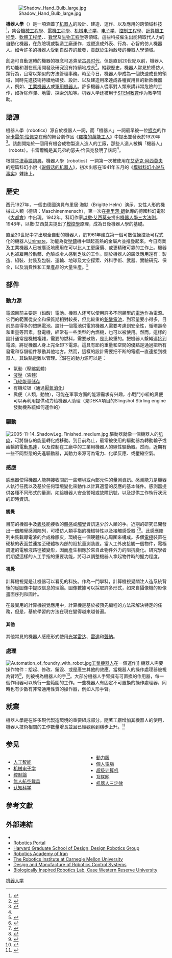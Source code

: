 {{noteTA
|1=zh-hans:艾萨克·阿西莫夫;zh-hk:艾薩克·阿西莫夫;zh-tw:以撒·艾西莫夫;
|2=zh-hans:说假话的机器人;zh-hk:說假話的機械人;zh-tw:騙子！;
}}
{{人工智能}}
[[File:Shadow_Hand_Bulb_large.jpg|thumb]]

'''機器人學'''（{{lang-en|robotics}}）是一項涵蓋了[[机器人|机器人]]的設計、建造、運作、以及應用的跨領域科技<ref name="OED">{{cite web |title = robotics |url = http://www.oxforddictionaries.com/view/entry/m_en_gb0714530#m_en_gb0714530 |publisher = Oxford Dictionaries |accessdate = 4 February 2011 |archive-date = 2011-05-18 |archive-url = https://web.archive.org/web/20110518152729/http://www.oxforddictionaries.com/view/entry/m_en_gb0714530#m_en_gb0714530 |dead-url = no }}</ref>，集合[[机械工程|機械工程學]]、[[電機工程學|電機工程學]]、[[机械电子学|机械电子学]]、[[电子学|电子学]]、[[控制工程|控制工程學]]、[[計算機工程|計算機工程學]]、[[软件工程|軟體工程學]]、{{link-en|資訊工程學|Information engineering (field)}}、[[數學|數學]]及[[生物工程学|生物工程学]]等領域。這些科技催生出能夠取代人力的自動化機器，在危險境或製造工廠運作，或塑造成外表、行為、心智的仿人機器人。如今許多的機器人受到自然界的啟發，貢獻於生物啟發的機器人學領域。

創造可自動運轉的機器的概念可追溯至[[古典时代|古典时代]]，但是直到20世紀以前，機器人的功能和潛在應用開發及研究沒有持續地成長<ref>{{cite book | last1 = Nocks | first1 = Lisa | title = The robot : the life story of a technology | url = https://archive.org/details/robotlifestoryof0000nock | publisher = Greenwood Publishing Group | year = 2007 | location = Westport, CT | accessdate = 2012-01-27}}</ref>。縱觀歷史，機器人常見於模仿人類行為，且常以類似的方法管理事務。時至今日，機器人學成為一個快速成長的領域，同時先進技術持續地研發、設計、以及建造用來達成各種實用目的新款機器人，例如{{link-en|家庭用機器人|Domestic robot}}、[[工業機器人|工業機器人]]或[[軍用機器人|軍用機器人]]。許多機器人從事對人類來講非常危險的工作，如拆除炸彈、地雷、探索沉船等。机器人学还被用于[[STEM教育|STEM教育]]作为教学辅助。

== 語源 ==
機器人學（robotics）源自於機器人一詞，而「機器人」一詞最早被一位[[捷克|捷克]]的作家[[卡雷尔·恰佩克|卡雷尔·恰佩克]]在他的舞台劇作品《[[羅梭的萬能工人|羅梭的萬能工人]]》中提出並發表於1920年<ref name="KapekWebsite">{{cite web|url=http://capek.misto.cz/english/robot.html |first=Dominik |last=Zunt |title=Who did actually invent the word "robot" and what does it mean? |publisher=The Karel Čapek website |accessdate=2007-09-11 |deadurl=yes |archiveurl=https://web.archive.org/web/20120204135259/http://capek.misto.cz/english/robot.html |archivedate=2012-02-04 }}</ref>。該劇開始於一個用有機合成物製造人造人的工廠，那些人造人被稱「機器人」（robots）。卡雷爾稱是其兄弟約瑟夫·恰佩克發明了該詞<ref name="KapekWebsite"/>。

根據[[牛津英語詞典|牛津英語詞典]]，機器人學（robotics）一詞第一次被使用在[[艾萨克·阿西莫夫|艾萨克·阿西莫夫]]的短篇科幻小說《[[说假话的机器人|说假话的机器人]]》，初次出版在1941年五月的《[[模拟科幻小说与事实|模拟科幻小说与事实]]》雜誌上。

==歷史==
西元1927年，一個由德國演員布里居·海默（Brigitte Helm）演示、女性人形的機械式人類（德語：Maschinenmensch），第一次在[[弗里茨·朗|弗里茨·朗]]執導的德國科幻電影《[[大都會_(1927年電影)|大都會]]》中出現。1942年，科幻作家[[以撒·艾西莫夫|以撒·艾西莫夫]]提出[[機器人學三大法則|機器人學三大法則]]。1948年，以撒·艾西莫夫提出了[[模控學|模控學]]原理，成為日後機器人學的基礎。

直至20世紀中才出現全自動的機器人，於1961年建立第一個可數位操控及可程式化的機器人[[Unimate|Unimate]]，功能為從[[壓鑄|壓鑄]]機中舉起高熱的金屬片並推疊起來。今日商業及工業機器人已被廣泛地應用在可以比人工更廉價、或更精確可靠的工作上。機器人也被雇用於骯髒、危險或令人感到乏味的工作。關於機器人的廣泛應用還有：製造、組裝、封裝及包裝、運輸、地球及太空探索、外科手術、武器、實驗研究、保全，以及消費性和工業產品的大量生產。<ref>{{cite web
 |url         = http://www.thetech.org/exhibits/online/robotics/universal/index.html
 |title       = Robotics: About the Exhibition
 |publisher   = The Tech Museum of Innovation
 |accessdate  = 2008-09-15
 |deadurl     = yes
 |archiveurl  = https://web.archive.org/web/20080913160743/http://www.thetech.org/exhibits/online/robotics/universal/index.html
 |archivedate = 2008-09-13
}}</ref>

== 部件 ==
{{Refimprove section|time=2022-04-09T07:40:56+00:00}}
=== 動力源 ===
{{further|電源供應|储能技术}}
電源目前主要是（鉛酸）電池。機器人还可以使用許多不同類型的[[電池|電池]]作為電源。它們的範圍從安全和保質期相對較長，但比較重的[[鉛酸電池|鉛酸電池]]，到容量要小得多，目前昂貴得多的銀鎘電池。設計一個電池供電的機器人需要考慮到安全性，循環壽命和重量等因素。發電機，經常有一些类型的內燃機，也可以被使用。然而，這樣的設計通常是機械複雜，需要的燃料，需要散熱，是比較重的。把機器人繫繩連接到電源，將從機器人身上完全卸下電源。這具有節約重量和空間的優點是通過把所有發電和存儲組件移動其他地方。然而，這樣的設計需要把不断的電纜一直連接到機器人，其缺點是難以管理。<ref name="Robot Power Sources">{{cite web|last=Dowling|first=Kevin|title=Power Sources for Small Robots|url=http://www.cs.cmu.edu/afs/cs.cmu.edu/Web/People/motionplanning/papers/sbp_papers/integrated1/dowling_power_sources.pdf|publisher=Carnegie Mellon University|accessdate=11 May 2012|archive-date=2020-11-25|archive-url=https://web.archive.org/web/20201125161704/https://www.cs.cmu.edu/afs/cs.cmu.edu/Web/People/motionplanning/papers/sbp_papers/integrated1/dowling_power_sources.pdf|dead-url=no}}</ref>潛在的動力源可以是：
* 氣動（壓縮氣體）
* [[水力学|液壓]]（液體）
* [[飞轮能量储存|飞轮能量储存]]
* 有機垃圾（通過[[厭氧消化|厭氧消化]]）
* 糞便（人類，動物），可能在軍事方面的能源需求有兴趣，小戰鬥小組的糞便可以再利用提供动力给機器人助理（見DEKA項目的Slingshot Stirling engine發動機系統如何運作的）

=== 驅動 ===
[[File:2005-11-14_ShadowLeg_Finished_medium.jpg|thumb]]
{{further|執行器}}
驅動器就像一個機器人的[[肌肉|肌肉]]，可將儲存的能量轉化成移動。到目前為止，最常被使用的驅動器為轉動輪子或齒輪的電動[[馬達|馬達]]，以及控制在工廠中的工業用機器人的線性驅動器。然而，近期有一些不同型態的先進驅動器，其動力來源可為電力、化學反應、或壓縮空氣。

=== 感應 ===
{{further|{{link-en|機器感應|Robotic sensing}}}}
感應器使得機器人能夠接收關於一些環境或內部元件的量測資訊。感測能力是機器人執行任務以及基於任何環境變化來動作以計算適當的反應的基本條件。感測器提供各種不同形式的量測，如給機器人安全警報或故障訊號，以及提供工作執行狀況的即時資訊。

==== 觸覺 ====
{{further|{{link-en|觸覺感測器|Tactile sensor}}}}
目前的機器手及[[義肢|義肢]]能接收的[[體感|體感]]或[[觸覺|觸覺]]資訊遠少於人類的手。近期的研究已開發出一個觸覺感測陣列，可模仿人類手指的機械特性以及接觸感受器
<ref>{{cite web|url=http://www.syntouchllc.com/technology.htm|title=Syntouch LLC: BioTac (R)Biomimetic Tactile Sensor Array|accessdate=2009-08-10|archive-url=https://web.archive.org/web/20091003150719/http://syntouchllc.com/technology.htm|archive-date=2009-10-03|dead-url=yes}}</ref><ref>{{cite journal | last1 = Wettels | first1 = N | last2 = Santos | first2 = VJ | last3 = Johansson | first3 = RS ''et al.'' | year = 2008 | title = Biomimetic tactile sensor array | url = | journal = Advanced Robotics | volume = 22 | issue = 8| pages = 829–849 | doi = 10.1163/156855308X314533 | last4 = Loeb | first4 = Gerald E. }}</ref>。此感應陣列由裝載導電液的合成橡膠皮，環繞在一個硬體核心周圍來構成。多個[[電極|電極]]裝置在硬核的表面並連接至硬體核內部的阻抗量測裝置。當人工外皮接觸一個物件，電極周遭的電解液路徑被變形，因而產生相應於來自此物件外力的阻抗變化。研究學者們期望這樣的人工手指的重要功能，將可以調整機器人拿起物件時的握力程度。

==== 視覺 ====
{{Main|計算機視覺}}
計算機視覺是让機器可以看见的科技。作為一門學科，計算機視覺關注人造系統背後的從圖像中提取信息的理論。圖像數據可以採取許多形式，如來自攝像機的影像畫面序列和圖片。

在最實用的計算機視覺應用中，計算機是基於被預先編程的方法來解決特定的任務，但是，基於學習的方法在現在變得越來越普遍。

==== 其他 ====
其他常見的機器人感應形式使用[[光学雷达|光学雷达]]、[[雷達|雷達]]和[[聲納|聲納]]。{{Citation needed| date=December 2011}}

=== 處理 ===
[[File:Automation_of_foundry_with_robot.jpg|thumb]][[工業機器人|工業機器人]]在一個{{link-en|鑄工廠|Foundry}}運作]]
{{further|{{link-en|移動機械手臂|Mobile manipulator}}}}
機器人需要操作物件：拾起、修改、銷毀、或是產生其他的效應。當機器人的操作處理器被視為臂時<ref>{{cite book|url=http://www.cambridge.org/us/catalogue/catalogue.asp?isbn=0-521-57063-8|publisher=Cambridge University Press|title=Kinematic Analysis of Robot Manipulators|isbn=0-521-57063-8|date=1998-03|accessdate=2007-10-16|first=Carl D.|last=Crane|coauthors=Joseph Duffy|archive-date=2020-04-02|archive-url=https://web.archive.org/web/20200402054835/http://www.cambridge.org/us/catalogue/catalogue.asp?isbn=0-521-57063-8|dead-url=no}}</ref>，{{link-en|機器末端作用器|Robot end effector}}則被視為機器人的手<ref>{{cite web|url=http://www.ati-ia.com/|title=What is a robotic end-effector?|publisher=ATI Industrial Automation|year=2007|accessdate=2007-10-16|archive-date=2020-12-17|archive-url=https://web.archive.org/web/20201217184230/https://www.ati-ia.com/|dead-url=no}}</ref>。大部分機器人手臂擁有可置換的作用器，每一個作用器可以執行一些範圍的工作。一些機器人有固定不可置換的操作處理器，同時也有少數有非常通用性質的操作器，例如人形手臂。

==就業==
機器人學是在許多現代製造環境的重要組成部分。隨著工廠增加其機器人的使用，機器人技術相關的工作數量增長並且已經觀察到穩步上升。<ref>{{cite web | url = http://tommytoy.typepad.com/tommy-toy-pbt-consultin/2011/06/outlook-for-robotics-and-automation-for-2011-and-beyond-are-excellent-says-expert-.html | title = Outlook for robotics and Automation for 2011 and beyond are excellent says expert | accessdate = 2012-01-27 | last = Toy | first = Tommy | date = June 29, 2011 | publisher = PBT Consulting | archive-date = 2012-01-27 | archive-url = https://web.archive.org/web/20120127063128/http://tommytoy.typepad.com/tommy-toy-pbt-consultin/2011/06/outlook-for-robotics-and-automation-for-2011-and-beyond-are-excellent-says-expert-.html | dead-url = no }}</ref>

== 参见 ==
{{Portal|機器人學}}
<div style="-moz-column-count:2; column-count:2;">
* [[人工智能|人工智能]]
* [[机械电子学|机械电子学]]
* [[控制論|控制論]]
* [[無人航空載具|無人航空載具]]
* [[认知科学|认知科学]]
* [[動力服|動力服]]
* [[個人電腦|個人電腦]]
* [[超级计算机|超级计算机]]
* [[互联网|互联网]]
* [[机器人三定律|机器人三定律]]
</div>

== 參考文獻 ==
{{Reflist|30em}}

== 外部連結 ==
{{Sister project links|wikt=robotics|commons=Category:Robotics|b=Robotics|n=no|q=no|s=no|v=Robotics|species=no}}
* {{Dmoz|Computers/Robotics}}
*[https://web.archive.org/web/20150207041926/http://www.roboticsportal.it/ Robotics Portal]
*[https://web.archive.org/web/20130901044740/http://research.gsd.harvard.edu/drg/ Harvard Graduate School of Design, Design Robotics Group]
*[https://web.archive.org/web/20130612040041/http://www.roboticsacademy.ir/ Robotics Academy of Iran]
*[http://www.ri.cmu.edu/ The Robotics Institute at Carnegie Mellon University] {{Wayback|url=http://www.ri.cmu.edu/ |date=20071024045523 }}
*[http://www.trminternational.com/ Design and Manufacture of Robotics Control Systems] {{Wayback|url=http://www.trminternational.com/ |date=20210225083835 }}
*[https://web.archive.org/web/20130619235718/http://biorobots.case.edu/ Biologically Inspired Robotics Lab, Case Western Reserve University]

{{机器人学|state=expanded}}
{{新兴技术}}
{{Authority control}}
[[Category:机器人学|]]